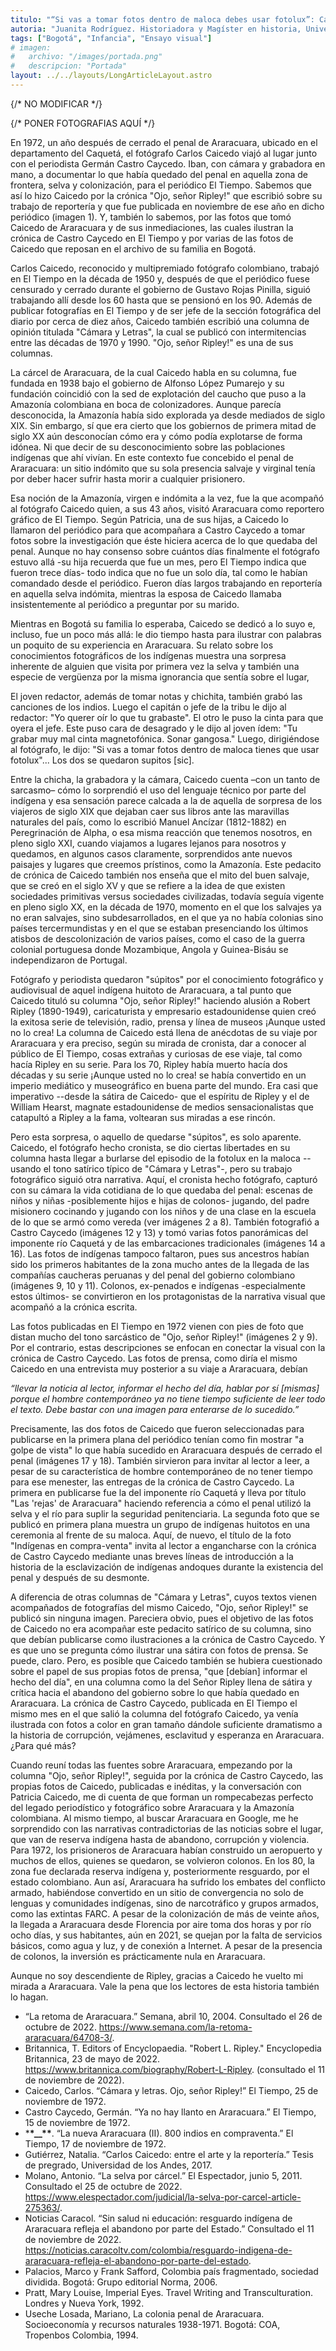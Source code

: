 ```yaml
---
titulo: "“Si vas a tomar fotos dentro de maloca debes usar fotolux”: Carlos Caicedo y los indígenas de Araracuara"
autoria: "Juanita Rodríguez. Historiadora y Magíster en historia, Universidad de los Andes. Candidata doctoral en Historia, Universidad de Binghamton, Estados Unidos."
tags: ["Bogotá", "Infancia", "Ensayo visual"]
# imagen:
#   archivo: "/images/portada.png"
#   descripcion: "Portada"
layout: ../../layouts/LongArticleLayout.astro
---
```


{/* NO MODIFICAR */}

{/* PONER FOTOGRAFIAS AQUÍ */}

En 1972, un año después de cerrado el penal de Araracuara, ubicado en el departamento del Caquetá, el fotógrafo Carlos Caicedo viajó al lugar junto con el periodista Germán Castro Caycedo. Iban, con cámara y grabadora en mano, a documentar lo que había quedado del penal en aquella zona de frontera, selva y colonización, para el periódico El Tiempo. Sabemos que así lo hizo Caicedo por la crónica "Ojo, señor Ripley!" que escribió sobre su trabajo de reportería y que fue publicada en noviembre de ese año en dicho periódico (imagen 1). Y, también lo sabemos, por las fotos que tomó Caicedo de Araracuara y de sus inmediaciones, las cuales ilustran la crónica de Castro Caycedo en El Tiempo y por varias de las fotos de Caicedo que reposan en el archivo de su familia en Bogotá.

<Fotografia
  foto={bicicletas}
  titulo="Figura 1"
  descripcion="Detalle de la columna ”Ojo, señor Ripley!” de Carlos Caicedo. Publicada en El Tiempo, 25 de noviembre de 1972, 8A. Archivo Familia Caicedo."
/>

Carlos Caicedo, reconocido y multipremiado fotógrafo colombiano, trabajó en El Tiempo en la década de 1950 y, después de que el periódico fuese censurado y cerrado durante el gobierno de Gustavo Rojas Pinilla, siguió trabajando allí desde los 60 hasta que se pensionó en los 90. Además de publicar fotografías en El Tiempo y de ser jefe de la sección fotográfica del diario por cerca de diez años, Caicedo también escribió una columna de opinión titulada "Cámara y Letras", la cual se publicó con intermitencias entre las décadas de 1970 y 1990. "Ojo, señor Ripley!" es una de sus columnas.

La cárcel de Araracuara, de la cual Caicedo habla en su columna, fue fundada en 1938 bajo el gobierno de Alfonso López Pumarejo y su fundación coincidió con la sed de explotación del caucho que puso a la Amazonía colombiana en boca de colonizadores. Aunque parecía desconocida, la Amazonía había sido explorada ya desde mediados de siglo XIX. Sin embargo, sí que era cierto que los gobiernos de primera mitad de siglo XX aún desconocían cómo era y cómo podía explotarse de forma idónea. Ni que decir de su desconocimiento sobre las poblaciones indígenas que ahí vivían. En este contexto fue concebido el penal de Araracuara: un sitio indómito que su sola presencia salvaje y virginal tenía por deber hacer sufrir hasta morir a cualquier prisionero.

Esa noción de la Amazonía, virgen e indómita a la vez, fue la que acompañó al fotógrafo Caicedo quien, a sus 43 años, visitó Araracuara como reportero gráfico de El Tiempo. Según Patricia<NotaAlPie numero="1" contenido="Patricia Caicedo, entrevista con la autora, Enero 20 de 2023. Agradezco a Patricia y a Felipe Caicedo por darme información sobre el viaje de Carlos Caicedo a Araracuara en 1972 y por permitirnos publicar las fotos, hasta el momento inéditas, que Caicedo tomó del campamento central del antiguo penal." />, una de sus hijas, a Caicedo lo llamaron del periódico para que acompañara a Castro Caycedo a tomar fotos sobre la investigación que éste hiciera acerca de lo que quedaba del penal. Aunque no hay consenso sobre cuántos días finalmente el fotógrafo estuvo allá -su hija recuerda que fue un mes, pero El Tiempo indica que fueron trece días- todo indica que no fue un solo día, tal como le habían comandado desde el periódico. Fueron días largos trabajando en reportería en aquella selva indómita, mientras la esposa de Caicedo llamaba insistentemente al periódico a preguntar por su marido.

Mientras en Bogotá su familia lo esperaba, Caicedo se dedicó a lo suyo e, incluso, fue un poco más allá: le dio tiempo hasta para ilustrar con palabras un poquito de su experiencia en Araracuara. Su relato sobre los conocimientos fotográficos de los indígenas muestra una sorpresa inherente de alguien que visita por primera vez la selva y también una especie de vergüenza por la misma ignorancia que sentía sobre el lugar,

El joven redactor, además de tomar notas y chichita, también grabó las canciones de los indios. Luego el capitán o jefe de la tribu le dijo al redactor: "Yo querer oír lo que tu grabaste". El otro le puso la cinta para que oyera el jefe. Este puso cara de desagrado y le dijo al joven ídem: "Tu grabar muy mal cinta magnetofónica. Sonar gangosa." Luego, dirigiéndose al fotógrafo, le dijo: "Si vas a tomar fotos dentro de maloca tienes que usar fotolux"... Los dos se quedaron supitos [sic].<NotaAlPie numero="2" contenido="Carlos Caicedo, “Cámara y letras. Ojo, señor Ripley!” El Tiempo, 25 de noviembre de 1972, 8A." />

Entre la chicha, la grabadora y la cámara, Caicedo cuenta –con un tanto de sarcasmo– cómo lo sorprendió el uso del lenguaje técnico por parte del indígena y esa sensación parece calcada a la de aquella de sorpresa de los viajeros de siglo XIX que dejaban caer sus libros ante las maravillas naturales del país, como lo escribió Manuel Ancízar (1812-1882) en Peregrinación de Alpha, o esa misma reacción que tenemos nosotros, en pleno siglo XXI, cuando viajamos a lugares lejanos para nosotros y quedamos, en algunos casos claramente, sorprendidos ante nuevos paisajes y lugares que creemos prístinos, como la Amazonía. Este pedacito de crónica de Caicedo también nos enseña que el mito del buen salvaje, que se creó en el siglo XV y que se refiere a la idea de que existen sociedades primitivas versus sociedades civilizadas, todavía seguía vigente en pleno siglo XX, en la década de 1970, momento en el que los salvajes ya no eran salvajes, sino subdesarrollados, en el que ya no había colonias sino países tercermundistas y en el que se estaban presenciando los últimos atisbos de descolonización de varios países, como el caso de la guerra colonial portuguesa donde Mozambique, Angola y Guinea-Bisáu se independizaron de Portugal.

Fotógrafo y periodista quedaron "súpitos" por el conocimiento fotográfico y audiovisual de aquel indígena huitoto de Araracuara, a tal punto que Caicedo tituló su columna "Ojo, señor Ripley!" haciendo alusión a Robert Ripley (1890-1949), caricaturista y empresario estadounidense quien creó la exitosa serie de televisión, radio, prensa y línea de museos ¡Aunque usted no lo crea! La columna de Caicedo está llena de anécdotas de su viaje por Araracuara y era preciso, según su mirada de cronista, dar a conocer al público de El Tiempo, cosas extrañas y curiosas de ese viaje, tal como hacía Ripley en su serie. Para los 70, Ripley había muerto hacía dos décadas y su serie ¡Aunque usted no lo crea! se había convertido en un imperio mediático y museográfico en buena parte del mundo. Era casi que imperativo --desde la sátira de Caicedo- que el espíritu de Ripley y el de William Hearst, magnate estadounidense de medios sensacionalistas que catapultó a Ripley a la fama, voltearan sus miradas a ese rincón.

Pero esta sorpresa, o aquello de quedarse "súpitos", es solo aparente. Caicedo, el fotógrafo hecho cronista, se dio ciertas libertades en su columna hasta llegar a burlarse del episodio de la fotolux en la maloca --usando el tono satírico típico de "Cámara y Letras"-, pero su trabajo fotográfico siguió otra narrativa. Aquí, el cronista hecho fotógrafo, capturó con su cámara la vida cotidiana de lo que quedaba del penal: escenas de niños y niñas -posiblemente hijos e hijas de colonos- jugando, del padre misionero cocinando y jugando con los niños y de una clase en la escuela de lo que se armó como vereda (ver imágenes 2 a 8). También fotografió a Castro Caycedo (imágenes 12 y 13) y tomó varias fotos panorámicas del imponente río Caquetá y de las embarcaciones tradicionales (imágenes 14 a 16). Las fotos de indígenas tampoco faltaron, pues sus ancestros habían sido los primeros habitantes de la zona mucho antes de la llegada de las compañías caucheras peruanas y del penal del gobierno colombiano (imágenes 9, 10 y 11). Colonos, ex-penados e indígenas -especialmente estos últimos- se convirtieron en los protagonistas de la narrativa visual que acompañó a la crónica escrita.

<Fotografia
  foto={bicicletas}
  titulo="Figura 2"
  descripcion='El Tiempo, 15 de noviembre de 1972, 1B. Detalle de la crónica "Ya no hay llanto en Araracuara" de Germán Castro Caycedo y dos fotos a color tomadas por Carlos Caicedo de Araracuara.'
/>

<Fotografia
  foto={bicicletas}
  titulo="Figuras 3 y 4"
  descripcion="Izquierda: Detalle de foto. El Tiempo, 15 de noviembre de 1972, 1B. Derecha: Foto de niñas jugando en el antiguo penal. Carlos Caicedo, sin título, c. 1972. Archivo familia Caicedo."
/>

<Fotografia
  foto={bicicletas}
  titulo="Figuras 5 y 6"
  descripcion="Padre misionero jugando con niños, hijos de colonos y cocinando. Fotos de Carlos Caicedo, c. 1972. Archivo Familia Caicedo."
/>

<Fotografia
  foto={bicicletas}
  titulo="Figuras 7 y 8"
  descripcion="Izquierda: un salón al interior de la escuela en Araracuara. Derecha: La escuela. Fotos de Carlos Caicedo, c. 1972. Archivo Familia Caicedo."
/>

<Fotografia
  foto={bicicletas}
  titulo="Figuras 9, 10 y 11"
  descripcion="El Tiempo, 17 de noviembre de 1972, 1C. Detalles de las fotos a color de Carlos Caicedo y de la crónica “800 indios en compraventa” de Germán Castro Caycedo."
/>

<Fotografia
  foto={bicicletas}
  titulo="Figuras 12 y 13"
  descripcion='Fotos tomadas por Carlos Caicedo Germán Castro Caycedo en Araracuara, c. 1972. Sin título. Machote de libro manuscrito “Carlos Caicedo Reportero gráfico 1927-2015 Bogotá Colombia Tomo I", Archivo Familia Caicedo'
/>

<Fotografia
  foto={bicicletas}
  titulo="Figura 14"
  descripcion="El río Caquetá en fotos de Caicedo. El Tiempo, 17 de noviembre de 1972, 1C. Detalle de foto y pie de foto."
/>

<Fotografia
  foto={bicicletas}
  titulo="Figuras 15 y 16"
  descripcion='Izquierda: foto del río Caquetá por Araracuara. Carlos Caicedo. Sin título, c- 1972. Machote de libro manuscrito “Carlos Caicedo Reportero gráfico 1927-2015 Bogotá Colombia Tomo I", Archivo Familia Caicedo. Derecha: la misma foto publicada en El Tiempo, Lecturas Dominicales, 26 de noviembre de 1972, como parte de la crónica “Los peces ’parlantes’ del Amazonas,” de Josué Muñoz Quevedo.'
/>

Las fotos publicadas en El Tiempo en 1972 vienen con pies de foto que distan mucho del tono sarcástico de "Ojo, señor Ripley!" (imágenes 2 y 9). Por el contrario, estas descripciones se enfocan en conectar la visual con la crónica de Castro Caycedo. Las fotos de prensa, como diría el mismo Caicedo en una entrevista muy posterior a su viaje a Araracuara, debían

_“llevar la noticia al lector, informar el hecho del día, hablar por sí [mismas] porque el hombre contemporáneo ya no tiene tiempo suficiente de leer todo el texto. Debe bastar con una imagen para enterarse de lo sucedido.”_<NotaAlPie numero="3" contenido="Parafraseo de palabras de Carlos Caicedo en entrevista concedida a Susana Vargas de El Tiempo. Susana Vargas, “Maestros hablan de su profesión,” El Tiempo, 20 de junio de 1981, 6D." />

Precisamente, las dos fotos de Caicedo que fueron seleccionadas para publicarse en la primera plana del periódico tenían como fin mostrar "a golpe de vista" lo que había sucedido en Araracuara después de cerrado el penal (imágenes 17 y 18). También sirvieron para invitar al lector a leer, a pesar de su característica de hombre contemporáneo de no tener tiempo para ese menester, las entregas de la crónica de Castro Caycedo. La primera en publicarse fue la del imponente río Caquetá y lleva por título "Las 'rejas' de Araracuara" haciendo referencia a cómo el penal utilizó la selva y el río para suplir la seguridad penitenciaria. La segunda foto que se publicó en primera plana muestra un grupo de indígenas huitotos en una ceremonia al frente de su maloca. Aquí, de nuevo, el título de la foto "Indígenas en compra-venta" invita al lector a engancharse con la crónica de Castro Caycedo mediante unas breves líneas de introducción a la historia de la esclavización de indígenas andoques durante la existencia del penal y después de su desmonte.

<Fotografia
  foto={bicicletas}
  titulo="Figuras 17 y 18"
  descripcion=" Izquierda: Foto a color de Carlos Caicedo. Detalle. “Las ‘rejas’ de Araracuara,” El Tiempo, 15 de noviembre de 1972, 1A. Derecha: Foto a color de Carlos Caicedo. Detalle. “Indígenas en compra-venta,” El Tiempo, 17 de noviembre de 1972, 1A."
/>

A diferencia de otras columnas de "Cámara y Letras", cuyos textos vienen acompañados de fotografías del mismo Caicedo, "Ojo, señor Ripley!" se publicó sin ninguna imagen. Pareciera obvio, pues el objetivo de las fotos de Caicedo no era acompañar este pedacito satírico de su columna, sino que debían publicarse como ilustraciones a la crónica de Castro Caycedo. Y es que uno se pregunta cómo ilustrar una sátira con fotos de prensa. Se puede, claro. Pero, es posible que Caicedo también se hubiera cuestionado sobre el papel de sus propias fotos de prensa, "que [debían] informar el hecho del día", en una columna como la del Señor Ripley llena de sátira y crítica hacia el abandono del gobierno sobre lo que había quedado en Araracuara. La crónica de Castro Caycedo, publicada en El Tiempo el mismo mes en el que salió la columna del fotógrafo Caicedo, ya venía ilustrada con fotos a color en gran tamaño dándole suficiente dramatismo a la historia de corrupción, vejámenes, esclavitud y esperanza en Araracuara. ¿Para qué más?

Cuando reuní todas las fuentes sobre Araracuara, empezando por la columna "Ojo, señor Ripley!", seguida por la crónica de Castro Caycedo, las propias fotos de Caicedo, publicadas e inéditas, y la conversación con Patricia Caicedo, me di cuenta de que forman un rompecabezas perfecto del legado periodístico y fotográfico sobre Araracuara y la Amazonía colombiana. Al mismo tiempo, al buscar Araracuara en Google, me he sorprendido con las narrativas contradictorias de las noticias sobre el lugar, que van de reserva indígena hasta de abandono, corrupción y violencia. Para 1972, los prisioneros de Araracuara habían construido un aeropuerto y muchos de ellos, quienes se quedaron, se volvieron colonos. En los 80, la zona fue declarada reserva indígena y, posteriormente resguardo, por el estado colombiano. Aun así, Araracuara ha sufrido los embates del conflicto armado, habiéndose convertido en un sitio de convergencia no solo de lenguas y comunidades indígenas, sino de narcotráfico y grupos armados, como las extintas FARC. A pesar de la colonización de más de veinte años, la llegada a Araracuara desde Florencia por aire toma dos horas y por río ocho días, y sus habitantes, aún en 2021, se quejan por la falta de servicios básicos, como agua y luz, y de conexión a Internet. A pesar de la presencia de colonos, la inversión es prácticamente nula en Araracuara.

Aunque no soy descendiente de Ripley, gracias a Caicedo he vuelto mi mirada a Araracuara. Vale la pena que los lectores de esta historia también lo hagan.

<Final />

<Bibliografia />

- “La retoma de Araracuara.” Semana, abril 10, 2004. Consultado el 26 de octubre de 2022. https://www.semana.com/la-retoma-araracuara/64708-3/.
- Britannica, T. Editors of Encyclopaedia. "Robert L. Ripley." Encyclopedia Britannica, 23 de mayo de 2022. https://www.britannica.com/biography/Robert-L-Ripley. (consultado el 11 de noviembre de 2022).
- Caicedo, Carlos. “Cámara y letras. Ojo, señor Ripley!” El Tiempo, 25 de noviembre de 1972.
- Castro Caycedo, Germán. “Ya no hay llanto en Araracuara.” El Tiempo, 15 de noviembre de 1972.
- \***\*\_\_\*\***. “La nueva Araracuara (II). 800 indios en compraventa.” El Tiempo, 17 de noviembre de 1972.
- Gutiérrez, Natalia. “Carlos Caicedo: entre el arte y la reportería.” Tesis de pregrado, Universidad de los Andes, 2017.
- Molano, Antonio. “La selva por cárcel.” El Espectador, junio 5, 2011. Consultado el 25 de octubre de 2022. https://www.elespectador.com/judicial/la-selva-por-carcel-article-275363/.
- Noticias Caracol. “Sin salud ni educación: resguardo indígena de Araracuara refleja el abandono por parte del Estado.” Consultado el 11 de noviembre de 2022. https://noticias.caracoltv.com/colombia/resguardo-indigena-de-araracuara-refleja-el-abandono-por-parte-del-estado.
- Palacios, Marco y Frank Safford, Colombia país fragmentado, sociedad dividida. Bogotá: Grupo editorial Norma, 2006.
- Pratt, Mary Louise, Imperial Eyes. Travel Writing and Transculturation. Londres y Nueva York, 1992.
- Useche Losada, Mariano, La colonia penal de Araracuara. Socioeconomía y recursos naturales 1938-1971. Bogotá: COA, Tropenbos Colombia, 1994.

